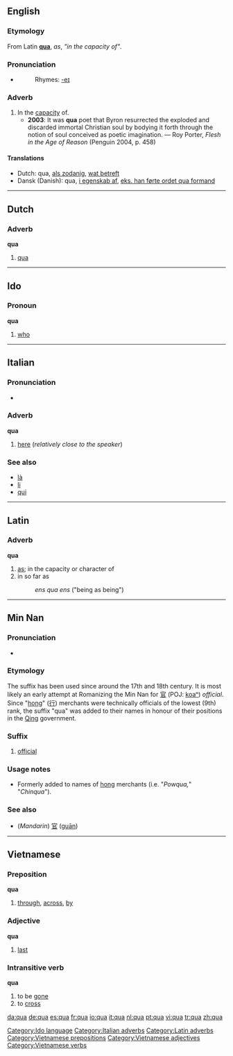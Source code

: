 ==English==

===Etymology===
From Latin '''[[#Latin|qua]]''', ''as'', ''"in the capacity of"''.

===Pronunciation===
*{{IPA|/kwɑː/}}
*:Rhymes: [[Rhymes:English:-eɪ|-eɪ]]

===Adverb===
{{en-adv|-}}

# In the [[capacity]] of.
#*'''2003''': It was '''qua''' poet that Byron resurrected the exploded and discarded immortal Christian soul by bodying it forth through the notion of soul conceived as poetic imagination. — Roy Porter, ''Flesh in the Age of Reason'' (Penguin 2004, p. 458)

====Translations====
{{top}}
*Dutch: qua, [[als zodanig]], [[wat betreft]]
*Dansk (Danish): qua, [[i egenskab af]], [[eks. han førte ordet qua formand]]
{{mid}}
{{bottom}}

----

==Dutch==

===Adverb===
'''qua'''

# [[#English|qua]]

----

==Ido==

===Pronoun===
'''qua'''

# [[who]]

[[Category:Ido language]]

----

==Italian==

===Pronunciation===
*{{IPA|/kwa/}}

===Adverb===
'''qua'''

# [[here]] (''relatively close to the speaker'') <!--can't remember whether this is true, or whether this applies to "qui" instead-->

===See also===
*[[là#Italian|là]]
*[[li#Italian|li]]
*[[qui#Italian|qui]]

----

==Latin==

===Adverb===
'''qua'''

# [[as]]; in the capacity or character of
# in so far as
#: ''ens qua ens'' ("being as being")

----

==Min Nan==

===Pronunciation===
*{{IPA|[ kuã˥˥ ]}}

===Etymology===
The suffix has been used since around the 17th and 18th century. It is most likely an early attempt at Romanizing the Min Nan for [[官]] (POJ: [[koaⁿ]]) ''official''. Since "[[hong]]" ([[行]]) merchants were technically officials of the lowest (9th) rank, the suffix "qua" was added to their names in honour of their positions in the [[w:Qing Dynasty|Qing]] government.

===Suffix===
{{infl|nan|suffix|poj|koaⁿ|traditional and simplified|官}}

# [[official]]

===Usage notes===
*Formerly added to names of [[hong]] merchants (i.e. "''Powqua,''" "''Chinqua''").

===See also===
*(''Mandarin'') [[官]] ([[guān]])

----

==Vietnamese==

===Preposition===
'''qua'''

# [[through]], [[across]], [[by]]

===Adjective===
'''qua'''

# [[last#Adjective|last]]

===Intransitive verb===
{{rfc-trverb|Intransitive verb}}
'''qua'''

# to be [[gone]]
# to [[cross#Verb|cross]]

[[Category:Italian adverbs]]
[[Category:Latin adverbs]]
[[Category:Vietnamese prepositions]]
[[Category:Vietnamese adjectives]]
[[Category:Vietnamese verbs]]

[[da:qua]]
[[de:qua]]
[[es:qua]]
[[fr:qua]]
[[io:qua]]
[[it:qua]]
[[nl:qua]]
[[pt:qua]]
[[vi:qua]]
[[tr:qua]]
[[zh:qua]]
